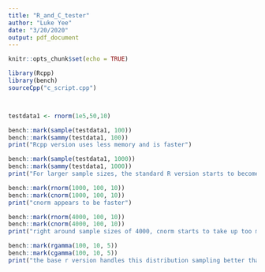 ```yaml
---
title: "R_and_C_tester"
author: "Luke Yee"
date: "3/20/2020"
output: pdf_document
---
```


```r
knitr::opts_chunk$set(echo = TRUE)
```

```r
library(Rcpp)
library(bench)
sourceCpp("c_script.cpp")



testdata1 <- rnorm(1e5,50,10)

bench::mark(sample(testdata1, 100))
bench::mark(sammy(testdata1, 100))
print("Rcpp version uses less memory and is faster")

bench::mark(sample(testdata1, 1000))
bench::mark(sammy(testdata1, 1000))
print("For larger sample sizes, the standard R version starts to become faster and more memory efficient")

bench::mark(rnorm(1000, 100, 10))
bench::mark(cnorm(1000, 100, 10))
print("cnorm appears to be faster")

bench::mark(rnorm(4000, 100, 10))
bench::mark(cnorm(4000, 100, 10))
print("right around sample sizes of 4000, cnorm starts to take up too much memory and is slower")

bench::mark(rgamma(100, 10, 5))
bench::mark(cgamma(100, 10, 5))
print("the base r version handles this distribution sampling better than the c++ version")
```

